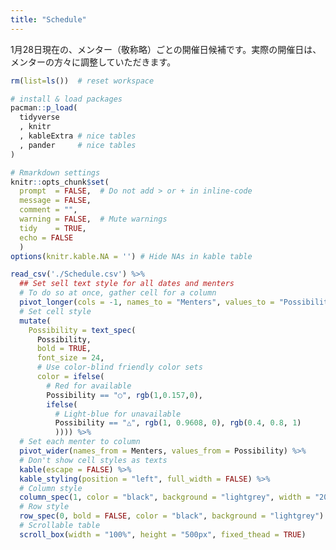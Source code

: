 ```yaml
---
title: "Schedule"
---
```


1月28日現在の、メンター（敬称略）ごとの開催日候補です。実際の開催日は、メンターの方々に調整していただきます。

```r

rm(list=ls())  # reset workspace

# install & load packages
pacman::p_load(
  tidyverse
  , knitr  
  , kableExtra # nice tables
  , pander     # nice tables
)

# Rmarkdown settings
knitr::opts_chunk$set(
  prompt  = FALSE,  # Do not add > or + in inline-code
  message = FALSE, 
  comment = "", 
  warning = FALSE,  # Mute warnings
  tidy    = TRUE,
  echo = FALSE
  ) 
options(knitr.kable.NA = '') # Hide NAs in kable table

```

```r

read_csv('./Schedule.csv') %>%
  ## Set sell text style for all dates and menters
  # To do so at once, gather cell for a column
  pivot_longer(cols = -1, names_to = "Menters", values_to = "Possibility") %>% 
  # Set cell style
  mutate(
    Possibility = text_spec(
      Possibility,
      bold = TRUE,
      font_size = 24,
      # Use color-blind friendly color sets
      color = ifelse(
        # Red for available
        Possibility == "○", rgb(1,0.157,0),
        ifelse(
          # Light-blue for unavailable
          Possibility == "△", rgb(1, 0.9608, 0), rgb(0.4, 0.8, 1)
          )))) %>%
  # Set each menter to column
  pivot_wider(names_from = Menters, values_from = Possibility) %>% 
  # Don't show cell styles as texts
  kable(escape = FALSE) %>%
  kable_styling(position = "left", full_width = FALSE) %>%
  # Column style
  column_spec(1, color = "black", background = "lightgrey", width = "20em") %>%
  # Row style
  row_spec(0, bold = FALSE, color = "black", background = "lightgrey") %>% 
  # Scrollable table
  scroll_box(width = "100%", height = "500px", fixed_thead = TRUE)
  
```

